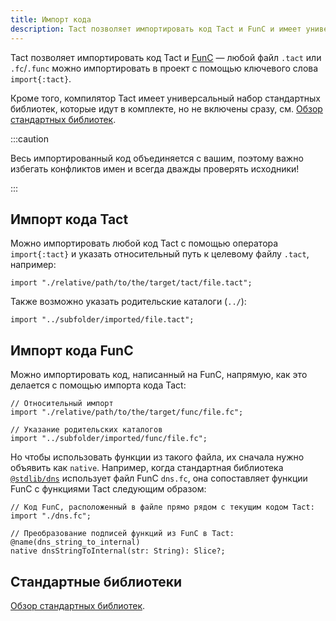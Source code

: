 ```yaml
---
title: Импорт кода
description: Tact позволяет импортировать код Tact и FunC и имеет универсальный набор стандартных библиотек
---
```


Tact позволяет импортировать код Tact и [FunC](https://docs.ton.org/develop/func/overview) — любой файл `.tact` или `.fc`/`.func` можно импортировать в проект с помощью ключевого слова `import{:tact}`.

Кроме того, компилятор Tact имеет универсальный набор стандартных библиотек, которые идут в комплекте, но не включены сразу, см. [Обзор стандартных библиотек](/ru/ref/standard-libraries).

:::caution

  Весь импортированный код объединяется с вашим, поэтому важно избегать конфликтов имен и всегда дважды проверять исходники!

:::

## Импорт кода Tact

Можно импортировать любой код Tact с помощью оператора `import{:tact}` и указать относительный путь к целевому файлу `.tact`, например:

```tact
import "./relative/path/to/the/target/tact/file.tact";
```

Также возможно указать родительские каталоги (`../`):

```tact
import "../subfolder/imported/file.tact";
```

## Импорт кода FunC

Можно импортировать код, написанный на FunC, напрямую, как это делается с помощью импорта кода Tact:

```tact
// Относительный импорт
import "./relative/path/to/the/target/func/file.fc";

// Указание родительских каталогов
import "../subfolder/imported/func/file.fc";
```

Но чтобы использовать функции из такого файла, их сначала нужно объявить как `native`. Например, когда стандартная библиотека [`@stdlib/dns`](/ru/ref/stdlib-dns) использует файл FunC `dns.fc`, она сопоставляет функции FunC с функциями Tact следующим образом:

```tact
// Код FunC, расположенный в файле прямо рядом с текущим кодом Tact:
import "./dns.fc";

// Преобразование подписей функций из FunC в Tact:
@name(dns_string_to_internal)
native dnsStringToInternal(str: String): Slice?;
```

## Стандартные библиотеки

[Обзор стандартных библиотек](/ru/ref/standard-libraries).
